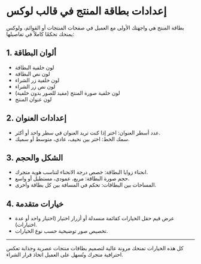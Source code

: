 # إعدادات بطاقة المنتج في قالب لوكس

بطاقة المنتج هي واجهتك الأولى مع العميل في صفحات المنتجات أو القوائم، ولوكس يمنحك تحكمًا كاملاً في تفاصيلها:

## 1. ألوان البطاقة
- لون خلفية البطاقة
- لون نص البطاقة
- لون خلفية زر الشراء
- لون نص زر الشراء
- لون خلفية صورة المنتج (مفيد للصور بدون خلفية)
- لون عنوان المنتج

## 2. إعدادات العنوان
- عدد أسطر العنوان: اختر إذا كنت تريد العنوان في سطر واحد أو أكثر.
- سمك الخط: اختر بين نحيف، عادي، متوسط أو سميك.

## 3. الشكل والحجم
- انحناء زوايا البطاقة: خصص درجة الانحناء لتناسب هوية متجرك.
- حجم صورة البطاقة: مربع، عمودي، مستطيل أو واسع.
- المساحات بين البطاقات: تحكم في المسافة بين كل بطاقة وأخرى.

## 4. خيارات متقدمة
- عرض قيم حقل الخيارات كقائمة منسدلة أو أزرار اختيار (اختيار واحد أو عدة اختيارات).
- تخصيص صور توضيحية حسب نوع الخيارات.

---

كل هذه الخيارات تمنحك مرونة عالية لتصميم بطاقات منتجات عصرية وجذابة تعكس احترافية متجرك وتُسهل على العميل اتخاذ قرار الشراء.
